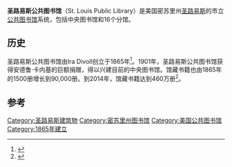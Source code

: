 {{Infobox library
| library_name       = 圣路易斯公共图书馆
| image              = STLCentrallibrary.jpg
| caption            = 中央图书馆
| country            = [[美国|美国]]
| type               = [[公共图书馆|公共图书馆]]
| established        = 1865
| location           = 密苏里州[[圣路易斯|圣路易斯]]
| num_branches       = 15
| collection_size    = 460万册
| annual_circulation = 230万册
| pop_served         = 密苏里州[[圣路易斯|圣路易斯]]
| members            = 85,000
| budget             = 2220万美元
| director           = Waller McGuire
| num_employees      = 300
| website            = http://www.slpl.org
}}
'''圣路易斯公共图书馆'''（St. Louis Public Library）是美国密苏里州[[圣路易斯|圣路易斯]]的市立[[公共图书馆|公共图书馆]]系统，包括中央图书馆和16个分馆。

==历史==
圣路易斯公共图书馆由Ira Divoll创立于1865年<ref>{{cite web |url=http://central.slpl.org/before_central.html |title=The Library Before Central |author= |date= |work=St. Louis Public Library |accessdate=2016-04-23 |archive-date=2016-04-09 |archive-url=https://web.archive.org/web/20160409052601/http://central.slpl.org/before_central.html |dead-url=no }}</ref>。1901年，圣路易斯公共图书馆获得安德鲁·卡内基的巨额捐赠，得以兴建目前的中央图书馆。馆藏书籍也由1865年的1500册增长到90,000册。到2014年，馆藏书籍达到460万册<ref>{{cite web |url=http://www.slpl.org/slpl/library/article240165754.asp |title=History and mission |author= |date= |work=St. Louis Public Library |accessdate=2011-09-27 |deadurl=yes |archiveurl=https://web.archive.org/web/20111001232852/http://www.slpl.org/slpl/library/article240165754.asp |archivedate=2011-10-01 }}</ref>。

==参考==
{{Reflist}}
{{Coord|38.6307|-90.1995|display=title}}

[[Category:圣路易斯建筑物|Category:圣路易斯建筑物]]
[[Category:密苏里州图书馆|Category:密苏里州图书馆]]
[[Category:美国公共图书馆|Category:美国公共图书馆]]
[[Category:1865年建立|Category:1865年建立]]